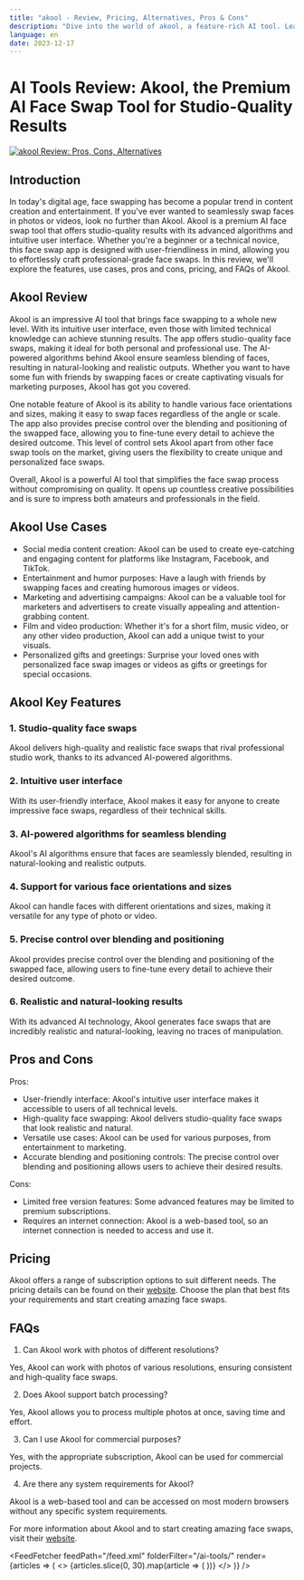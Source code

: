 ```yaml
---
title: "akool - Review, Pricing, Alternatives, Pros & Cons"
description: "Dive into the world of akool, a feature-rich AI tool. Learn about its features, pricing, and how it's making an impact. Don't miss out!"
language: en
date: 2023-12-17
---
```

        
# AI Tools Review: Akool, the Premium AI Face Swap Tool for Studio-Quality Results


<BlogHeader />


[![akool Review: Pros, Cons, Alternatives](/ai-tools/akool.png)](https://faceswap.akool.com/)



## Introduction

In today's digital age, face swapping has become a popular trend in content creation and entertainment. If you've ever wanted to seamlessly swap faces in photos or videos, look no further than Akool. Akool is a premium AI face swap tool that offers studio-quality results with its advanced algorithms and intuitive user interface. Whether you're a beginner or a technical novice, this face swap app is designed with user-friendliness in mind, allowing you to effortlessly craft professional-grade face swaps. In this review, we'll explore the features, use cases, pros and cons, pricing, and FAQs of Akool.

## Akool Review

Akool is an impressive AI tool that brings face swapping to a whole new level. With its intuitive user interface, even those with limited technical knowledge can achieve stunning results. The app offers studio-quality face swaps, making it ideal for both personal and professional use. The AI-powered algorithms behind Akool ensure seamless blending of faces, resulting in natural-looking and realistic outputs. Whether you want to have some fun with friends by swapping faces or create captivating visuals for marketing purposes, Akool has got you covered.

One notable feature of Akool is its ability to handle various face orientations and sizes, making it easy to swap faces regardless of the angle or scale. The app also provides precise control over the blending and positioning of the swapped face, allowing you to fine-tune every detail to achieve the desired outcome. This level of control sets Akool apart from other face swap tools on the market, giving users the flexibility to create unique and personalized face swaps.

Overall, Akool is a powerful AI tool that simplifies the face swap process without compromising on quality. It opens up countless creative possibilities and is sure to impress both amateurs and professionals in the field.

## Akool Use Cases

- Social media content creation: Akool can be used to create eye-catching and engaging content for platforms like Instagram, Facebook, and TikTok.
- Entertainment and humor purposes: Have a laugh with friends by swapping faces and creating humorous images or videos.
- Marketing and advertising campaigns: Akool can be a valuable tool for marketers and advertisers to create visually appealing and attention-grabbing content.
- Film and video production: Whether it's for a short film, music video, or any other video production, Akool can add a unique twist to your visuals.
- Personalized gifts and greetings: Surprise your loved ones with personalized face swap images or videos as gifts or greetings for special occasions.

## Akool Key Features

### 1. Studio-quality face swaps
Akool delivers high-quality and realistic face swaps that rival professional studio work, thanks to its advanced AI-powered algorithms.

### 2. Intuitive user interface
With its user-friendly interface, Akool makes it easy for anyone to create impressive face swaps, regardless of their technical skills.

### 3. AI-powered algorithms for seamless blending
Akool's AI algorithms ensure that faces are seamlessly blended, resulting in natural-looking and realistic outputs.

### 4. Support for various face orientations and sizes
Akool can handle faces with different orientations and sizes, making it versatile for any type of photo or video.

### 5. Precise control over blending and positioning
Akool provides precise control over the blending and positioning of the swapped face, allowing users to fine-tune every detail to achieve their desired outcome.

### 6. Realistic and natural-looking results
With its advanced AI technology, Akool generates face swaps that are incredibly realistic and natural-looking, leaving no traces of manipulation.

## Pros and Cons

Pros:
- User-friendly interface: Akool's intuitive user interface makes it accessible to users of all technical levels.
- High-quality face swapping: Akool delivers studio-quality face swaps that look realistic and natural.
- Versatile use cases: Akool can be used for various purposes, from entertainment to marketing.
- Accurate blending and positioning controls: The precise control over blending and positioning allows users to achieve their desired results.

Cons:
- Limited free version features: Some advanced features may be limited to premium subscriptions.
- Requires an internet connection: Akool is a web-based tool, so an internet connection is needed to access and use it.

## Pricing

Akool offers a range of subscription options to suit different needs. The pricing details can be found on their [website](https://faceswap.akool.com/pricing). Choose the plan that best fits your requirements and start creating amazing face swaps.

## FAQs

1. Can Akool work with photos of different resolutions?

Yes, Akool can work with photos of various resolutions, ensuring consistent and high-quality face swaps.

2. Does Akool support batch processing?

Yes, Akool allows you to process multiple photos at once, saving time and effort.

3. Can I use Akool for commercial purposes?

Yes, with the appropriate subscription, Akool can be used for commercial projects.

4. Are there any system requirements for Akool?

Akool is a web-based tool and can be accessed on most modern browsers without any specific system requirements.

For more information about Akool and to start creating amazing face swaps, visit their [website](https://faceswap.akool.com/).


<AdComponent />


<FeedFetcher feedPath="/feed.xml" folderFilter="/ai-tools/" render={articles => (
    <>
        <Cards>
            {articles.slice(0, 30).map(article => (
                <Card key={article.link} title={article.title} href={article.link} />
            ))}
        </Cards>
    </>
)} />

